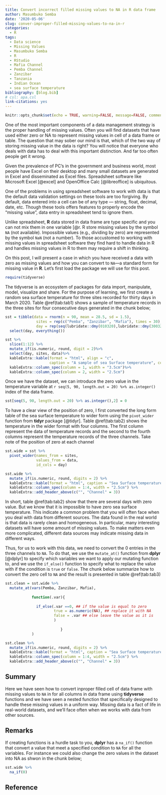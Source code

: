 ```yaml
---
title: Convert incorrect filled missing values to NA in R data frame
author: Masumbuko Semba
date: '2020-05-06'
slug: conver-improper-filled-missing-values-to-na-in-r
categories:
  - R
tags:
  - Data science
  - Missing Values
  - Masumbuko Semba
  - R
  - RStudio
  - Mafia Channel
  - Pemba Channel
  - Zanzibar
  - Tanzania
  - Indian Ocean
  - sea surface temperature
bibliography: [blog.bib]
# csl: apa.csl
link-citations: yes
---
```



```r
knitr::opts_chunk$set(echo = TRUE, warning=FALSE, message=FALSE, comment=FALSE, quit = TRUE)
```


One of the most important components of a data management strategy is the proper handling of missing values. Often you will find datasets that have used either zero or NA to represent missing values in cell of a data frame or table. The question that may sober our mind is that, which of the two way of storing missing value in the data is right? You will notice that everyone who deals with data has to deal with this important distinction.  And far too often people get it wrong. 

Given the prevalence of PC’s in the government and business world, most people have Excel on their desktop and many small datasets are generated in Excel and disseminated as Excel files. Spreadsheet software like Microsoft Excel [@excel] and OpenOffice Calc [@libreoffice] is ubiquitous.  

One of the problems in using spreadsheet software to work with data is that the default data validation settings on these tools are too forgiving.  By default, data entered into a cell can be of any type — string, float, decimal, date, etc. Though these tools offers features to properly encode the  “missing value”, data entry in spreadsheet tend to ignore them.

Unlike spreadsheet, **R** data stored in data frame are type specific and you can not mix them in one variable [@r. R store missing values by the symbol `NA` (not available). Impossible values (e.g., dividing by zero) are represented by the symbol `NaN` (not a number). To those accustomed to working with missing values in spreadsheet software they find hard to handle data in R and handles missing values in R to them may require a shift in thinking.

On this post, I will present a case in which you have received a data with zero as missing values and how you can convert to `NA`---a standard form for missing value in **R**. Let's first load the package we will use for this post. 


```r
require(tidyverse)
```


The tidyverse is an ecosystem of packages for data import, manipulate, model, visualize and share. For the purpose of learning, we first create a random sea surface temperature for three sites recorded for thirty days in March 2020. Table \@ref(tab:tab1) shows a sample of temperature records in the three sites for four consecutive days generated in the chunk below; 

```r

sst = tibble(data = rnorm(n = 90, mean = 28.5, sd = 1.5), 
              sites = rep(c("Pemba", "Zanzibar", "Mafia"), times = 30), 
              day = rep(seq(lubridate::dmy(010320),lubridate::dmy(300320), by = "day"), each = 3)) %>%
  select(day, everything())
```

```r
sst %>% 
  slice(1:12) %>%
  mutate_if(is.numeric, round, digit = 2)%>%
  select(day, sites, data)%>%
  kableExtra::kable(format = "html", align = "c",
                    caption = "A sample of sea Surface temperature", col.names = c("Day","Sites", "Temperature")) %>%
  kableExtra::column_spec(column = 1, width = "3.5cm")%>%
  kableExtra::column_spec(column = 2, width = "2.5cm")
```

Once we have the dataset, we can introduce the zero value in the temperature variable at `r seq(5, 90, length.out = 20) %>% as.integer()` index of the data frame. 

```r
sst[seq(5, 90, length.out = 20) %>% as.integer(),2] = 0
```

To have a clear view of the position of zero, I first converted the long form table of the sea surface temperature to wider form using the `pivot_wider` function from **tidyr** package [@tidyr]. Table \@ref(tab:tab2) shows the temperature in the wider format with four columns. The first column represent the data of temperature records and the second to the fourth columns represent the temperature records of the three channels.  Take note of the position of zero at each channel

```r
sst.wide = sst %>% 
  pivot_wider(names_from = sites, 
              values_from = data, 
              id_cols = day)
```


```r
sst.wide %>% 
  mutate_if(is.numeric, round, digits = 2) %>%
  kableExtra::kable(format = "html", caption = "Sea Surface temperature in wider form", col.names = c("Day", "Pemba", "Zanzibar", "Mafia")) %>%
  kableExtra::column_spec(column = 1:4, width = "2.5cm") %>%
  kableExtra::add_header_above(c("", "Channel" = 3))
```

In short, table \@ref(tab:tab2) show that there are several days with zero value. But we know that it is impossible to have zero sea surface temperature. This indicate a common problem that you will often face when you deal with data from different sources. The data found in the real world is that data is rarely clean and homogeneous. In particular, many interesting datasets will have some amount of missing values. To make matters even more complicated, different data sources may indicate missing data in different ways.

Thus, for us to work with this data, we need to convert the 0 entries in the three channels to `NA`. To do that, we use the `mutate_at()` function from **dplyr** [@dplyr] to specify which variables we want to apply our mutating function to, and we use the `if_else()` function to specify what to replace the value with if the condition is `true` or `false`. The chunk below summarize how to convert the zero cell to `NA` and the result is presented in table \@ref(tab:tab3)

```r
sst.clean = sst.wide %>% 
  mutate_at(vars(Pemba, Zanzibar, Mafia),
            
            function(.var){
              
              if_else(.var ==0, ## if the value is equal to zero
                      true = as.numeric(NA), ## replace it with NA
                      false = .var ## else leave the value as it is
                      )
              
                         }
            )


```


```r

sst.clean %>% 
  mutate_if(is.numeric, round, digits = 2) %>%
  kableExtra::kable(format = "html", caption = "Sea Surface temperature in wider form with zero replaced with NA", col.names = c("Day", "Pemba", "Zanzibar", "Mafia")) %>%
  kableExtra::column_spec(column = 1:4, width = "2.5cm") %>%
  kableExtra::add_header_above(c("", "Channel" = 3))
```

## Summary
Here we have seen how to convert inproper filled cell of data frame with missing values to `NA` in for all columns in data frame using **tidyverse** functions and we have seen a nested function that specifically designed to handle these missing values in a uniform way. Missing data is a fact of life in real-world datasets, and we’ll face often when we works with data from other sources.


## Remarks
If creating functions is a hurdle task to you, **dplyr** has a `na_if()` function that convert a value that meet a specified condition to `NA` for all the variables. For instance we could also change the zero values in the dataset into NA as shwon in the chunk below;

```r
sst.wide %>%
  na_if(0)
```


## Reference
